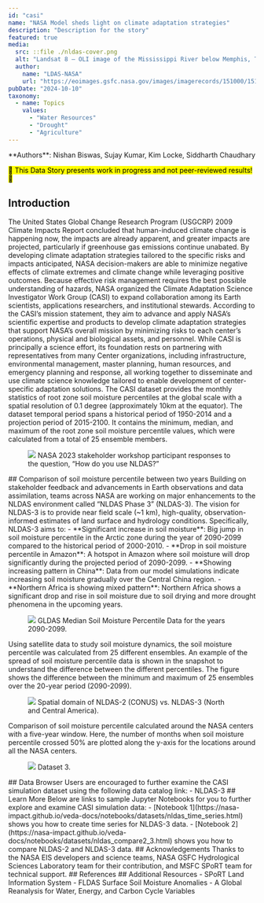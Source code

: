 ```yaml
---
id: "casi"
name: "NASA Model sheds light on climate adaptation strategies"
description: "Description for the story"
featured: true
media:
  src: ::file ./nldas-cover.png
  alt: "Landsat 8 — OLI image of the Mississippi River below Memphis, Tennessee on September 16, 2023, at near record low water levels, limiting barge shipments, threatening drinking water supplies, agriculture, and ecosystems."
  author:
    name: "LDAS-NASA"
    url: "https://eoimages.gsfc.nasa.gov/images/imagerecords/151000/151897/mississippi_oli_2023259_lrg.jpg"
pubDate: "2024-10-10"
taxonomy:
  - name: Topics
    values:
      - "Water Resources"
      - "Drought"
      - "Agriculture"
---
```

<Block>
  <Prose>
  **Authors**: Nishan Biswas, Sujay Kumar, Kim Locke, Siddharth Chaudhary
  
  <mark>🚧 This Data Story presents work in progress and not peer-reviewed results! 🚧</mark>

  ## Introduction
  The United States Global Change Research Program (USGCRP) 2009 Climate Impacts Report concluded that human-induced climate change is happening now, the impacts are already apparent, and greater impacts are projected, particularly if greenhouse gas emissions continue unabated. By developing climate adaptation strategies tailored to the specific risks and impacts anticipated, NASA decision-makers are able to minimize negative effects of climate extremes and climate change while leveraging positive outcomes. Because effective risk management requires the best possible understanding of hazards, NASA organized the Climate Adaptation Science Investigator Work Group (CASI) to expand collaboration among its Earth scientists, applications researchers, and institutional stewards. According to the CASI’s mission statement, they aim to advance and apply NASA’s scientific expertise and products to develop climate adaptation strategies that support NASA’s overall mission by minimizing risks to each center’s operations, physical and biological assets, and personnel. While CASI is principally a science effort, its foundation rests on partnering with representatives from many Center organizations, including infrastructure, environmental management, master planning, human resources, and emergency planning and response, all working together to disseminate and use climate science knowledge tailored to enable development of center-specific adaptation solutions. The CASI dataset provides the monthly statistics of root zone soil moisture percentiles at the global scale with a spatial resolution of 0.1 degree (approximately 10km at the equator). The dataset temporal period spans a historical period of 1950-2014 and a projection period of 2015-2100. It contains the minimum, median, and maximum of the root zone soil moisture percentile values, which were calculated from a total of 25 ensemble members.

  <Figure>
      <Image
      src={new URL('./nldas-fig1.png', import.meta.url).href}
    />
    <Caption attrAuthor="NASA NLDAS Team" attrUrl="https://www.nasa.gov/goddard/">
      NASA 2023 stakeholder workshop participant responses to the question, “How do you use NLDAS?”
    </Caption>
  </Figure> 
  </Prose>
</Block>

<Block>
  <Prose>
  ## Comparison of soil moisture percentile between two years  
  Building on stakeholder feedback and advancements in Earth observations and data assimilation, teams across NASA are working on major enhancements to the NLDAS environment called “NLDAS Phase 3” (NLDAS-3). The vision for NLDAS-3 is to provide near field scale (~1 km), high-quality, observation-informed estimates of land surface and hydrology conditions. Specifically, NLDAS-3 aims to:   
  - **Significant increase in soil moisture**:  
    Big jump in soil moisture percentile in the Arctic zone during the year of 2090-2099 compared to the historical period of 2000-2010.
  - **Drop in soil moisture percentile in Amazon**:  
    A hotspot in Amazon where soil moisture will drop significantly during the projected period of 2090-2099.
  - **Showing increasing pattern in China**:  
    Data from our model simulations indicate increasing soil moisture gradually over the Central China region.
  - **Northern Africa is showing mixed pattern**:  
    Northern Africa shows a significant drop and rise in soil moisture due to soil drying and more drought phenomena in the upcoming years.   
  
  <Figure>
      <Image
      src={new URL('./nldas3-fig1b.png', import.meta.url).href}
    />
    <Caption attrAuthor="Water View Team" attrUrl="https://lis.gsfc.nasa.gov">
      GLDAS Median Soil Moisture Percentile Data for the years 2090-2099.
    </Caption>
  </Figure> 

  Using satellite data to study soil moisture dynamics, the soil moisture percentile was calculated from 25 different ensembles. An example of the spread of soil moisture percentile data is shown in the snapshot to understand the difference between the different percentiles. The figure shows the difference between the minimum and maximum of 25 ensembles over the 20-year period (2090-2099).

  <Figure>
      <Image
      src={new URL('./nldas3-fig1b.png', import.meta.url).href}
    />
    <Caption attrAuthor="Water View Team" attrUrl="https://lis.gsfc.nasa.gov">
      Spatial domain of NLDAS-2 (CONUS) vs. NLDAS-3 (North and Central America).
    </Caption>
  </Figure>

  Comparison of soil moisture percentile calculated around the NASA centers with a five-year window. Here, the number of months when soil moisture percentile crossed 50% are plotted along the y-axis for the locations around all the NASA centers.     

  <Figure>
      <Image
      src={new URL('./nldas3-fig1b.png', import.meta.url).href}
    />
    <Caption attrAuthor="Water View Team" attrUrl="https://lis.gsfc.nasa.gov">
      Dataset 3.
    </Caption>
  </Figure>
  </Prose>
</Block>

<Block>
  <Prose>
  ## Data Browser
  Users are encouraged to further examine the CASI simulation dataset using the following data catalog link:
  - <Link to="/data-catalog/nldas3">NLDAS-3</Link>  
  </Prose>
</Block>

<Block>
  <Prose>
  ## Learn More
  Below are links to sample Jupyter Notebooks for you to further explore and examine CASI simulation data:
  - [Notebook 1](https://nasa-impact.github.io/veda-docs/notebooks/datasets/nldas_time_series.html) shows you how to create time series for NLDAS-3 data.
  - [Notebook 2](https://nasa-impact.github.io/veda-docs/notebooks/datasets/nldas_compare2_3.html) shows you how to compare NLDAS-2 and NLDAS-3 data.
  </Prose>
</Block>

<Block>
  <Prose>
  ## Acknowledgements 
  Thanks to the NASA EIS developers and science teams, NASA GSFC Hydrological Sciences Laboratory team for their contribution, and MSFC SPoRT team for technical support.
  </Prose>
</Block>

<Block>
  <Prose>
  ## References 

  </Prose>
</Block>

<Block>
  <Prose>
  ## Additional Resources 
  - <Link to="/data-catalog/soil-moisture">SPoRT Land Information System</Link>
  - <Link to="/data-catalog/fldas-soil-moisture-anomalies">FLDAS Surface Soil Moisture Anomalies</Link>
  - <Link to="/data-catalog/global-reanalysis-da">A Global Reanalysis for Water, Energy, and Carbon Cycle Variables</Link>
  </Prose>
</Block>
